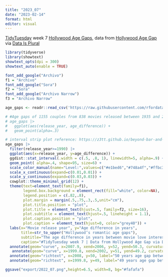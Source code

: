 ```yaml
---
title: "2023_07"
date: "2023-02-14"
format: html
editor: visual
---
```


[TidyTuesday](https://github.com/rfordatascience/tidytuesday) week 7 [Hollywood Age Gaps](https://github.com/rfordatascience/tidytuesday/blob/master/data/2023/2023-02-14/readme.md), data from [Hollywood Age Gap](https://hollywoodagegap.com/) via [Data Is Plural](https://www.data-is-plural.com/archive/2018-02-07-edition/)

```r
library(tidyverse)
library(showtext)
showtext_opts(dpi = 300)
showtext_auto(enable = TRUE)
```

```r
font_add_google("Archivo")
f1 = "Archivo"
font_add_google("Sora")
f2 = "Sora"
font_add_google("Archivo Narrow")
f3 = "Archivo Narrow"
```

```r
age_gaps <- readr::read_csv('https://raw.githubusercontent.com/rfordatascience/tidytuesday/master/data/2023/2023-02-14/age_gaps.csv')
```

```r
# #Age gaps of 1155 couples from 838 movies released between 1935 and 2022
# age_gaps |> 
#   ggplot(aes(release_year, age_difference)) +
#   geom_point(alpha=.3)
```

```r
# interval strip plot reference: https://z3tt.github.io/beyond-bar-and-box-plots/
age_gaps |>
  filter(release_year>=1990) |>
  ggplot(aes(x=release_year, y=age_difference)) +
  ggdist::stat_interval(.width = c(.5, .8, 1), linewidth=5, alpha=.9) +
  geom_point( alpha=.4, shape=95, size=6) +
  scale_color_manual(name="Level:",values=c("#e1bed6","#748a4f","#ffbc3b"),labels = function(x) paste0(as.numeric(x)*100, "%")) +
  scale_x_continuous(expand=c(0.01,0.01)) +
  scale_y_continuous(expand=c(0.03,0.03)) +
  cowplot::theme_minimal_grid(12) +
  theme(text=element_text(family=f1),
        legend.box.background = element_rect(fill="white", color=NA),
        legend.position = c(.82,.8),
        plot.margin = margin(.5,.75,.3,.5,unit="cm"),
        plot.title.position = "plot",
        plot.title = element_text(hjust=.5, family=f2, size=16),
        plot.subtitle = element_text(hjust=.5, lineheight = 1.1),
        plot.caption.position = "plot",
        plot.caption = element_text(hjust=0, color="grey40")) +
  labs(x="Movie release year", y="Age difference in years",
       title=str_to_upper("Hollywood’s romantic age gaps"),
       subtitle="The age difference in years between movie love interests (actors' age). 987 couples\nfrom 708 movies released between 1990 and 2022. Each line represents a couple.",
       caption="#TidyTuesday week 7 | Data from Hollywood Age Gap via Data Is Plural") +
  annotate(geom="curve", x=2007.9, xend=2006, y=52, yend=50.3, curvature=.25,arrow = arrow(length = unit(0.2, "cm")), color="grey50") +
   annotate(geom="curve", x=1999.8, xend=2002, y=51, yend=49.2, curvature=-.25,arrow = arrow(length = unit(0.2, "cm")), color="grey50") +
  annotate(geom="richtext", x=2008, y=50, label="50 years age gap between<br>Peter O'Toole and Jodie<br>Whittaker in Venus (2006)", hjust=0, vjust=0.4,size=3.5, lineheight=1.1,label.color = NA,label.padding = grid::unit(rep(0, 4), "pt"), family=f3,color="grey10") +
  annotate(geom="richtext", x=1999.8, y=49, label="49 years age gap between<br>Michael Caine and Do Thi Hai Yen<br>in The Quiet American (2002)", hjust=1, vjust=0.4,size=3.5, lineheight=1.1,label.color = NA,label.padding = grid::unit(rep(0, 4), "pt"), family=f3, color="grey10") 

ggsave("export/2022_07.png",height=6.5, width=8, bg="#fafafa")
```




